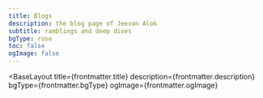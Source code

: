 ```yaml
---
title: Blogs
description: the blog page of Jeevan Alok
subtitle: ramblings and deep dives
bgType: rose
toc: false
ogImage: false
---
```



<BaseLayout
  title={frontmatter.title}
  description={frontmatter.description}
  bgType={frontmatter.bgType}
  ogImage={frontmatter.ogImage}
>
  <StandardLayout title={frontmatter.title} subtitle={frontmatter.subtitle}>
    <ListView pageToc={frontmatter.toc} collectionType="blog" />
  </StandardLayout>
</BaseLayout>

